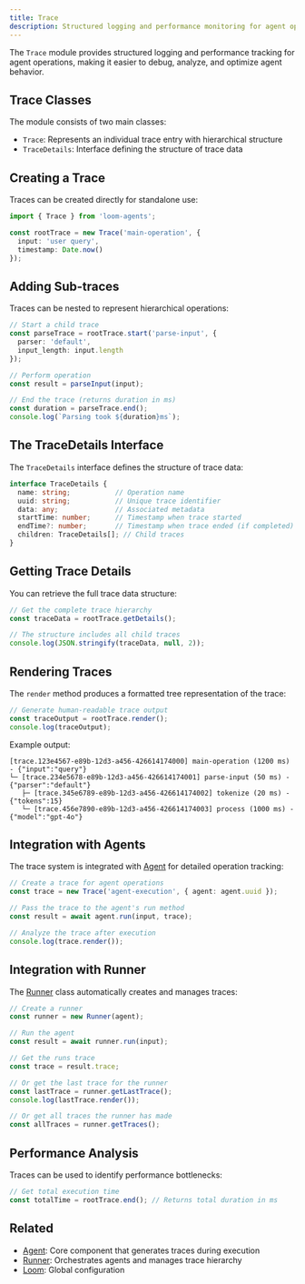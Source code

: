 ```yaml
---
title: Trace
description: Structured logging and performance monitoring for agent operations
---
```


The `Trace` module provides structured logging and performance tracking for agent operations, making it easier to debug, analyze, and optimize agent behavior.

## Trace Classes

The module consists of two main classes:

- `Trace`: Represents an individual trace entry with hierarchical structure
- `TraceDetails`: Interface defining the structure of trace data

## Creating a Trace

Traces can be created directly for standalone use:

```typescript
import { Trace } from 'loom-agents';

const rootTrace = new Trace('main-operation', { 
  input: 'user query',
  timestamp: Date.now() 
});
```

## Adding Sub-traces

Traces can be nested to represent hierarchical operations:

```typescript
// Start a child trace
const parseTrace = rootTrace.start('parse-input', { 
  parser: 'default',
  input_length: input.length 
});

// Perform operation
const result = parseInput(input);

// End the trace (returns duration in ms)
const duration = parseTrace.end();
console.log(`Parsing took ${duration}ms`);
```

## The TraceDetails Interface

The `TraceDetails` interface defines the structure of trace data:

```typescript
interface TraceDetails {
  name: string;           // Operation name
  uuid: string;           // Unique trace identifier
  data: any;              // Associated metadata
  startTime: number;      // Timestamp when trace started
  endTime?: number;       // Timestamp when trace ended (if completed)
  children: TraceDetails[]; // Child traces
}
```

## Getting Trace Details

You can retrieve the full trace data structure:

```typescript
// Get the complete trace hierarchy
const traceData = rootTrace.getDetails();

// The structure includes all child traces
console.log(JSON.stringify(traceData, null, 2));
```

## Rendering Traces

The `render` method produces a formatted tree representation of the trace:

```typescript
// Generate human-readable trace output
const traceOutput = rootTrace.render();
console.log(traceOutput);
```

Example output:

```
[trace.123e4567-e89b-12d3-a456-426614174000] main-operation (1200 ms) - {"input":"query"}
└─ [trace.234e5678-e89b-12d3-a456-426614174001] parse-input (50 ms) - {"parser":"default"}
   ├─ [trace.345e6789-e89b-12d3-a456-426614174002] tokenize (20 ms) - {"tokens":15}
   └─ [trace.456e7890-e89b-12d3-a456-426614174003] process (1000 ms) - {"model":"gpt-4o"}
```

## Integration with Agents

The trace system is integrated with [Agent](/docs/reference/agent) for detailed operation tracking:

```typescript
// Create a trace for agent operations
const trace = new Trace('agent-execution', { agent: agent.uuid });

// Pass the trace to the agent's run method
const result = await agent.run(input, trace);

// Analyze the trace after execution
console.log(trace.render());
```

## Integration with Runner

The [Runner](/docs/reference/runner) class automatically creates and manages traces:

```typescript
// Create a runner
const runner = new Runner(agent);

// Run the agent
const result = await runner.run(input);

// Get the runs trace
const trace = result.trace;

// Or get the last trace for the runner
const lastTrace = runner.getLastTrace();
console.log(lastTrace.render());

// Or get all traces the runner has made
const allTraces = runner.getTraces();
```

## Performance Analysis

Traces can be used to identify performance bottlenecks:

```typescript
// Get total execution time
const totalTime = rootTrace.end(); // Returns total duration in ms
```

## Related

- [Agent](/docs/reference/agent): Core component that generates traces during execution
- [Runner](/docs/reference/runner): Orchestrates agents and manages trace hierarchy
- [Loom](/docs/reference/loom): Global configuration
